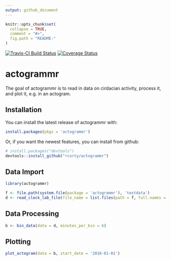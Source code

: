 ```yaml
---
output: github_document
---
```


<!-- README.md is generated from README.Rmd. Please edit that file -->

```r
knitr::opts_chunk$set(
  collapse = TRUE,
  comment = "#>",
  fig.path = "README-"
)
```

[![Travis-CI Build Status](https://travis-ci.org/rcorty/actogrammr.svg?branch=master)](https://travis-ci.org/rcorty/actogrammr)
[![Coverage Status](https://img.shields.io/codecov/c/github/rcorty/actogrammr/master.svg)](https://codecov.io/github/rcorty/actogrammr?branch=master)


# actogrammr

The goal of actogrammr is to read in data on cirdacian activity, process it, and plot it, e.g. in an actogram.

## Installation

You can install the latest release of actogrammr with:

```r
install.packages(pkgs = 'actogrammr')
```

Or, if you want the newest features, you can install from github:

```r
# install.packages("devtools")
devtools::install_github("rcorty/actogrammr")
```

## Data Import

```r
library(actogrammr)

f <- file.path(system.file(package = 'actogrammr'), 'testdata')
d <- read_clock_lab_file(file_name = list.files(path = f, full.names = TRUE)[1])
```


## Data Processing

```r
b <- bin_data(data = d, minutes_per_bin = 6)
```


## Plotting

```r
plot_actogram(data = b, start_date = '2010-01-01')
```
